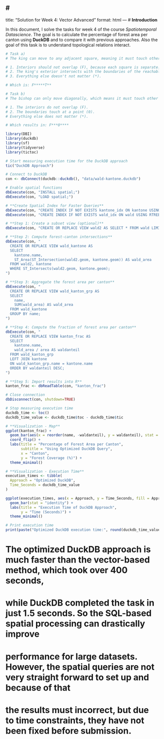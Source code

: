 #
---
title: "Solution for Week 4: Vector Advanced"
format: html
---
# **Introduction**
   
In this document, I solve the tasks for week 4 of the course 
*Spatiotemporal Datascience*. The goal is to calculate the percentage of forest area per canton  using **DuckDB** and to compare it with previous approaches. Also the goal of this task is to understand topological relations interact.


```r
# Task a)
# The king can move to any adjacent square, meaning it must touch other squares at an edge or a corner.

# 1. Interiors should not overlap (F), because each square is separate.
# 2. The king's exterior intersects with the boundaries of the reachable squares -> leading to Exterior-Boundary (EB) = T.
# 3. Everything else doesn't not matter (*).

# Which is: F*****T**

# Task b)
# The bishop can only move diagonally, which means it must touch other squares only at a corner. 

# 1. The interiors do not overlap (F).
# 2. The boundaries touch at a point (0).
# Everything else does not matter (*).

# Which results in: F***0****
```

```r
library(DBI)
library(duckdb)
library(sf)
library(tidyverse)
library(tictoc)

# Start measuring execution time for the DuckDB approach
tic("DuckDB Approach")

# Connect to DuckDB
con <- dbConnect(duckdb::duckdb(), "data/wald-kantone.duckdb")

# Enable spatial functions
dbExecute(con, "INSTALL spatial;")  
dbExecute(con, "LOAD spatial;")    

# **Create Spatial Index for Faster Queries**
dbExecute(con, "CREATE INDEX IF NOT EXISTS kantone_idx ON kantone USING RTREE (geom);")
dbExecute(con, "CREATE INDEX IF NOT EXISTS wald_idx ON wald USING RTREE (geom);")

# **Step 1: Create a subset view (optional)**
dbExecute(con, "CREATE OR REPLACE VIEW wald2 AS SELECT * FROM wald LIMIT 1000;")

# **Step 2: Compute forest-canton intersections**
dbExecute(con, "
  CREATE OR REPLACE VIEW wald_kantone AS
  SELECT 
    kantone.name, 
    ST_Area(ST_Intersection(wald2.geom, kantone.geom)) AS wald_area
  FROM wald2, kantone
  WHERE ST_Intersects(wald2.geom, kantone.geom);
")

# **Step 3: Aggregate the forest area per canton**
dbExecute(con, "
  CREATE OR REPLACE VIEW wald_kanton_grp AS
  SELECT 
    name, 
    SUM(wald_area) AS wald_area
  FROM wald_kantone
  GROUP BY name;
")

# **Step 4: Compute the fraction of forest area per canton**
dbExecute(con, "
  CREATE OR REPLACE VIEW kanton_frac AS
  SELECT 
    kantone.name,                 
    wald_area / area AS waldanteil
  FROM wald_kanton_grp 
  LEFT JOIN kantone 
  ON wald_kanton_grp.name = kantone.name
  ORDER BY waldanteil DESC;
")

# **Step 5: Import results into R**
kanton_frac <- dbReadTable(con, "kanton_frac")

# Close connection
dbDisconnect(con, shutdown=TRUE)

# Stop measuring execution time
duckdb_time <- toc()
duckdb_time_value <- duckdb_time$toc - duckdb_time$tic

# **Visualization - Map**
ggplot(kanton_frac) +
  geom_bar(aes(x = reorder(name, -waldanteil), y = waldanteil), stat = "identity", fill = "darkgreen") +
  coord_flip() +
  labs(title = "Percentage of Forest Area per Canton",
       subtitle = "Using Optimized DuckDB Query",
       x = "Canton",
       y = "Forest Coverage (%)") +
  theme_minimal()

# **Visualization - Execution Time**
execution_times <- tibble(
  Approach = "Optimized DuckDB",
  Time_Seconds = duckdb_time_value
)

ggplot(execution_times, aes(x = Approach, y = Time_Seconds, fill = Approach)) +
  geom_bar(stat = "identity") +
  labs(title = "Execution Time of DuckDB Approach",
       y = "Time (Seconds)") +
  theme_minimal()

# Print execution time
print(paste("Optimized DuckDB execution time:", round(duckdb_time_value, 2), "seconds"))
```
# The optimized DuckDB approach is much faster than the vector-based method, which took over 400 seconds,
# while DuckDB completed the task in just 1.5 seconds. So the SQL-based spatial processing can drastically improve
# performance for large datasets. However, the spatial queries are not very straight forward to set up and because of that
# the results must incorrect, but due to time constraints, they have not been fixed before submission.
